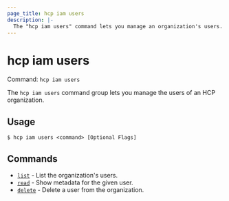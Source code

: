 ```yaml
---
page_title: hcp iam users
description: |-
  The "hcp iam users" command lets you manage an organization's users.
---
```


# hcp iam users

Command: `hcp iam users` 

The `hcp iam users` command group lets you manage the users of an HCP
organization.

## Usage

```shell-session
$ hcp iam users <command> [Optional Flags]
```

## Commands

- [`list`](/hcp/docs/cli/commands/iam/users/list) - List the organization's users.
- [`read`](/hcp/docs/cli/commands/iam/users/read) - Show metadata for the given user.
- [`delete`](/hcp/docs/cli/commands/iam/users/delete) - Delete a user from the organization.

